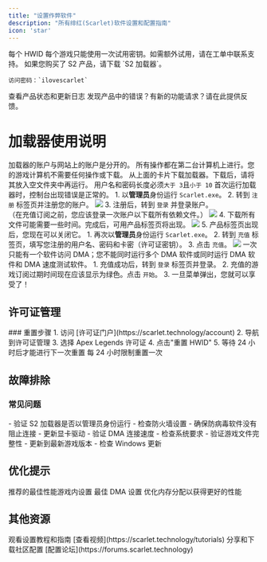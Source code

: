 ```yaml
---
title: "设置作弊软件"
description: "所有绯红(Scarlet)软件设置和配置指南"
icon: 'star'
---
```


<CardGroup cols={2}>
  <Card title="试用密钥" icon="key" href="https://scarlet.technology/shop/">
    每个 HWID 每个游戏只能使用一次试用密钥。如需额外试用，请在工单中联系支持。
  </Card>
  <Card title="下载加载器" icon="download" href="https://alist.scarlet.technology/Software">
    如果您购买了 S2 产品，请下载 `S2 加载器`。

    访问密码：`ilovescarlet`
  </Card>
  <Card title="产品状态和更新日志" icon="circle-info" href="https://scarlet.technology/status/">
    查看产品状态和更新日志
  </Card>
  <Card title="反馈/功能请求" icon="hand-holding-hand" href="https://scarlet.technology/feedback/">
    发现产品中的错误？有新的功能请求？请在此提供反馈。
  </Card>
</CardGroup>

<InjectCards />

# 加载器使用说明

<Warning>加载器的账户与网站上的账户是分开的。</Warning>
<Warning>所有操作都在第二台计算机上进行。您的游戏计算机不需要任何操作或下载。</Warning>
<Steps>
  <Step title="下载加载器并放入文件夹">
    从上面的卡片下载加载器。下载后，请将其放入空文件夹中再运行。
  </Step>
  <Step title="在加载器上注册账户并登录一次">
    <Note>
    用户名和密码长度必须`大于 3`且`小于 10`
    </Note>
    <Tip>首次运行加载器时，控制台出现错误是正常的。</Tip>
    1. 以**管理员**身份运行 `Scarlet.exe`。
    2. 转到 `注册` 标签页并注册您的账户。
    <Frame>
      <img src="/cn/images/InjectCard0.png" />
    </Frame>
    3. 注册后，转到 `登录` 并登录账户。  
    （在充值订阅之前，您应该登录一次账户以下载所有依赖文件。）
    <Frame caption="首次运行时出现一些错误是正常的">
      <img src="/cn/images/InjectCard1.png" />
    </Frame>
    4. 下载所有文件可能需要一些时间。完成后，可用产品标签页将出现。
    <Frame>
      <img src="/cn/images/InjectCard3.png" />
    </Frame>
    5. 产品标签页出现后，您现在可以关闭它。
  </Step>
  <Step title="充值账户订阅">
    1. 再次以**管理员**身份运行 `Scarlet.exe`。
    2. 转到 `充值` 标签页，填写您注册的用户名、密码和卡密（许可证密钥）。
    3. 点击 `充值`。
    <Frame>
      <img src="/cn/images/InjectCard4.png" />
    </Frame>
  </Step>
  <Step title="登录并加载软件">
    <Tip>一次只能有一个软件访问 DMA；您不能同时运行多个 DMA 软件或同时运行 DMA 软件和 DMA 速度测试软件。</Tip>
    1. 充值成功后，转到 `登录` 标签页并登录。
    2. 充值的游戏订阅过期时间现在应该显示为绿色。点击 `开始`。
    3. 一旦菜单弹出，您就可以享受了！
  </Step>
</Steps>



## 许可证管理

<Accordion title="HWID 重置">
### 重置步骤
1. 访问 [许可证门户](https://scarlet.technology/account)
2. 导航到许可证管理
3. 选择 Apex Legends 许可证
4. 点击"重置 HWID"
5. 等待 24 小时后才能进行下一次重置

<Warning>
每 24 小时限制重置一次
</Warning>
</Accordion>

## 故障排除

### 常见问题

<AccordionGroup>
  <Accordion title="连接错误">
    - 验证 S2 加载器是否以管理员身份运行
    - 检查防火墙设置
    - 确保防病毒软件没有阻止连接
  </Accordion>
  
  <Accordion title="性能问题">
    - 更新显卡驱动
    - 验证 DMA 连接速度
    - 检查系统要求
  </Accordion>
  
  <Accordion title="游戏崩溃">
    - 验证游戏文件完整性
    - 更新到最新游戏版本
    - 检查 Windows 更新
  </Accordion>
</AccordionGroup>

## 优化提示

<CardGroup>
  <Card title="图形设置" icon="display">
    推荐的最佳性能游戏内设置
  </Card>
  
  <Card title="DMA 配置" icon="microchip">
    最佳 DMA 设置
  </Card>
  
  <Card title="内存使用" icon="memory">
    优化内存分配以获得更好的性能
  </Card>
</CardGroup>

## 其他资源

<CardGroup>
  <Card title="视频指南" icon="video">
    观看设置教程和指南
    [查看视频](https://scarlet.technology/tutorials)
  </Card>
  
  <Card title="社区配置" icon="users">
    分享和下载社区配置
    [配置论坛](https://forums.scarlet.technology)
  </Card>
</CardGroup> 